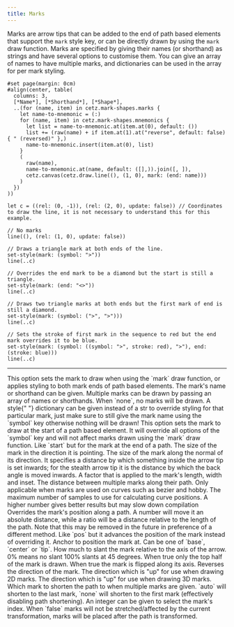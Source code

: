 ```yaml
---
title: Marks
---
```



Marks are arrow tips that can be added to the end of path based elements that support the `mark` style key, or can be directly drawn by using the `mark` draw function. Marks are specified by giving their names (or shorthand) as strings and have several options to customise them. You can give an array of names to have multiple marks, and dictionaries can be used in the array for per mark styling.

```typ render
#set page(margin: 0cm)
#align(center, table(
  columns: 3,
  [*Name*], [*Shorthand*], [*Shape*],
  ..(for (name, item) in cetz.mark-shapes.marks {
    let name-to-mnemonic = (:)
    for (name, item) in cetz.mark-shapes.mnemonics {
      let list = name-to-mnemonic.at(item.at(0), default: ())
      list += (raw(name) + if item.at(1).at("reverse", default: false) { " (reversed)" },)
      name-to-mnemonic.insert(item.at(0), list)
    }
    (
      raw(name),
      name-to-mnemonic.at(name, default: ([],)).join([, ]),
      cetz.canvas(cetz.draw.line((), (1, 0), mark: (end: name)))
    )
  })
))
```

```typc example
let c = ((rel: (0, -1)), (rel: (2, 0), update: false)) // Coordinates to draw the line, it is not necessary to understand this for this example.

// No marks
line((), (rel: (1, 0), update: false))

// Draws a triangle mark at both ends of the line.
set-style(mark: (symbol: ">"))
line(..c)

// Overrides the end mark to be a diamond but the start is still a triangle.
set-style(mark: (end: "<>"))
line(..c)

// Draws two triangle marks at both ends but the first mark of end is still a diamond.
set-style(mark: (symbol: (">", ">")))
line(..c)

// Sets the stroke of first mark in the sequence to red but the end mark overrides it to be blue.
set-style(mark: (symbol: ((symbol: ">", stroke: red), ">"), end: (stroke: blue)))
line(..c)
```

---

<Parameter name="symbol" types="none,str,array,dictionary" default_value="none">
  This option sets the mark to draw when using the `mark` draw function, or
  applies styling to both mark ends of path based elements. The mark's name or
  shorthand can be given. Multiple marks can be drawn by passing an array of
  names or shorthands. When `none`, no marks will be drawn. A style{" "}
  <Type>dictionary</Type> can be given instead of a <Type>str</Type> to override
  styling for that particular mark, just make sure to still give the mark name
  using the `symbol` key otherwise nothing will be drawn!
</Parameter>

<Parameter name="start" types="none,str,array,dictionary" default_value="none">
  This option sets the mark to draw at the start of a path based element. It
  will override all options of the `symbol` key and will not affect marks drawn
  using the `mark` draw function.
</Parameter>

<Parameter name="end" types="none,str,array,dictionary" default_value="none">
  Like `start` but for the mark at the end of a path.
</Parameter>

<Parameter name="length" types="number" default_value="0.2cm">
  The size of the mark in the direction it is pointing.
</Parameter>

<Parameter name="width" types="number" default_value="0.15cm">
  The size of the mark along the normal of its direction.
</Parameter>

<Parameter name="inset" types="number" default_value="0.05cm">
  It specifies a distance by which something inside the arrow tip is set
  inwards; for the stealth arrow tip it is the distance by which the back angle
  is moved inwards.
</Parameter>

<Parameter name="scale" types="float" default_value="1">
  A factor that is applied to the mark's length, width and inset.
</Parameter>

<Parameter name="sep" types="number" default_value="0.1cm">
  The distance between multiple marks along their path.
</Parameter>

<Parameter name="position-samples" types="int" default_value="30">
  Only applicable when marks are used on curves such as bezier and hobby. The
  maximum number of samples to use for calculating curve positions. A higher
  number gives better results but may slow down compilation
</Parameter>

<Parameter name="pos" types="number,ratio,none" default_value="none">
  Overrides the mark's position along a path. A number will move it an absolute
  distance, while a ratio will be a distance relative to the length of the path.
  Note that this may be removed in the future in preference of a different
  method.
</Parameter>

<Parameter name="offset" types="number,ratio,none" default_value="none">
  Like `pos` but it advances the position of the mark instead of overriding it.
</Parameter>

<Parameter name="anchor" types="str" default_value="tip">
  Anchor to position the mark at. Can be one of `base`, `center` or `tip`.
</Parameter>

<Parameter name="slant" types="ratio" default_value="0%">
  How much to slant the mark relative to the axis of the arrow. 0% means no
  slant 100% slants at 45 degrees.
</Parameter>

<Parameter name="harpoon" types="bool" default_value="false">
  When true only the top half of the mark is drawn.
</Parameter>

<Parameter name="flip" types="bool" default_value="false">
  When true the mark is flipped along its axis.
</Parameter>

<Parameter name="reverse" types="bool" default_value="false">
  Reverses the direction of the mark.
</Parameter>

<Parameter name="xy-up" types="vector" default_value="(0, 0, 1)">
  The direction which is "up" for use when drawing 2D marks.
</Parameter>

<Parameter name="z-up" types="vector" default_value="(0, 1, 0)">
  The direction which is "up" for use when drawing 3D marks.
</Parameter>

<Parameter name="shorten-to" types="int,auto,none" default_value="auto">
  Which mark to shorten the path to when multiple marks are given. `auto` will
  shorten to the last mark, `none` will shorten to the first mark (effectively
  disabling path shortening). An integer can be given to select the mark's
  index.
</Parameter>

<Parameter name="transform-shape" types="bool" default_value="true">
  When `false` marks will not be stretched/affected by the current
  transformation, marks will be placed after the path is transformed.
</Parameter>
